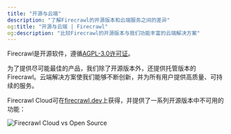 ```yaml
---
title: "开源与云端"
description: "了解Firecrawl的开源版本和云端服务之间的差异"
og:title: "开源与云端 | Firecrawl"
og:description: "比较Firecrawl的开源版本与我们功能丰富的云端解决方案"
---
```



Firecrawl是开源软件，遵循[AGPL-3.0许可证](https://github.com/mendableai/firecrawl/blob/main/LICENSE)。

为了提供尽可能最佳的产品，我们除了开源版本外，还提供托管版本的Firecrawl。云端解决方案使我们能够不断创新，并为所有用户提供高质量、可持续的服务。

Firecrawl Cloud可在[firecrawl.dev](https://firecrawl.dev)上获得，并提供了一系列开源版本中不可用的功能：

![Firecrawl Cloud vs Open Source](/images/open-source-cloud.png)